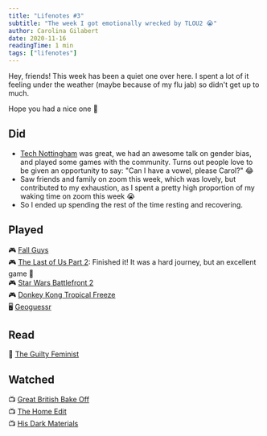 ```yaml
---
title: "Lifenotes #3"
subtitle: "The week I got emotionally wrecked by TLOU2 😭"
author: Carolina Gilabert
date: 2020-11-16
readingTime: 1 min
tags: ["lifenotes"]
---
```


Hey, friends! This week has been a quiet one over here. I spent a lot of it feeling under the weather (maybe because of my flu jab) so didn't get up to much.

Hope you had a nice one 🙂

## Did

- [Tech Nottingham](https://www.technottingham.com/events/tech-nottingham-november-2020) was great, we had an awesome talk on gender bias, and played some games with the community. Turns out people love to be given an opportunity to say: "Can I have a vowel, please Carol?" 😂
- Saw friends and family on zoom this week, which was lovely, but contributed to my exhaustion, as I spent a pretty high proportion of my waking time on zoom this week 😭
- So I ended up spending the rest of the time resting and recovering.

## Played

🎮 [Fall Guys](https://store.playstation.com/en-gb/product/EP3643-CUSA17714_00-FALLGUYSPS4EU000)  
🎮 [The Last of Us Part 2](https://store.playstation.com/en-gb/product/EP9000-CUSA10249_00-THELASTOFUSPART2): Finished it! It was a hard journey, but an excellent game 💛  
🎮 [Star Wars Battlefront 2](https://store.playstation.com/en-gb/product/EP0006-CUSA05749_00-BATTLEFRONTII000)  
🎮 [Donkey Kong Tropical Freeze](https://www.nintendo.co.uk/Games/Nintendo-Switch/Donkey-Kong-Country-Tropical-Freeze-1325706.html)  
🖥 [Geoguessr](https://www.geoguessr.com/)

## Read

📖 [The Guilty Feminist](https://uk.bookshop.org/books/the-guilty-feminist-the-sunday-times-bestseller-breathes-life-into-conversations-about-feminism-phoebe-waller-bridge/9780349010120)

## Watched

📺 [Great British Bake Off](https://www.channel4.com/programmes/the-great-british-bake-off)  
📺 [The Home Edit](https://www.netflix.com/title/81094723)  
📺 [His Dark Materials](https://www.bbc.co.uk/programmes/m000b1v2)
